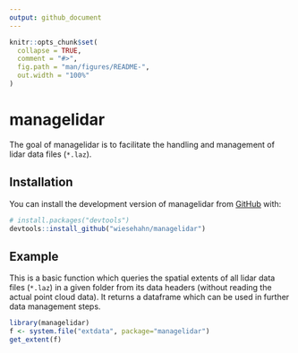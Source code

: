 ```yaml
---
output: github_document
---
```


<!-- README.md is generated from README.Rmd. Please edit that file -->

```r
knitr::opts_chunk$set(
  collapse = TRUE,
  comment = "#>",
  fig.path = "man/figures/README-",
  out.width = "100%"
)
```

# managelidar

<!-- badges: start -->

<!-- badges: end -->

The goal of managelidar is to facilitate the handling and management of lidar data files (`*.laz`).

## Installation

You can install the development version of managelidar from [GitHub](https://github.com/) with:

``` r
# install.packages("devtools")
devtools::install_github("wiesehahn/managelidar")
```

## Example

This is a basic function which queries the spatial extents of all lidar data files (`*.laz`) in a given folder from its data headers (without reading the actual point cloud data). It returns a dataframe which can be used in further data management steps. 

```r
library(managelidar)
f <- system.file("extdata", package="managelidar")
get_extent(f)
```



